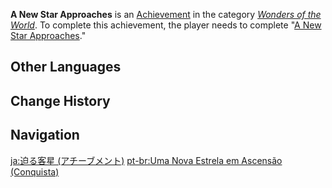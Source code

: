 {{Achievement Infobox
|title        = A New Star Approaches
|id           = 84024
|order id     = 4025
|category     = Wonders of the World
|description  = Complete "[[A New Star Approaches]]".
|requirements = 
|primogems    = 5
|tracking     = 
|hidden       = 1
|quest        = A New Star Approaches
|type         = Quest
}}
'''A New Star Approaches''' is an [[Achievement]] in the category ''[[Wonders of the World]]''. To complete this achievement, the player needs to complete "[[A New Star Approaches]]."
<!--
==Trivia==

==Video Guides==
{{EVT
|video1   = 
|caption1 = 
}}
-->
==Other Languages==
{{Transclude|A New Star Approaches|Other Languages}}

==Change History==
{{Change History|1.1}}
<!--
==References==
{{Reflist}}
-->
==Navigation==
{{Achievement Navbox|Wonders of the World|Quest}}

[[ja:迫る客星 (アチーブメント)]]
[[pt-br:Uma Nova Estrela em Ascensão (Conquista)]]